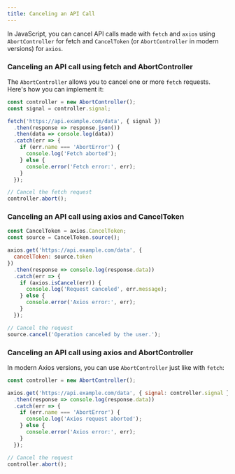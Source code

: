 ```yaml
---
title: Canceling an API Call
---
```


In JavaScript, you can cancel API calls made with ``fetch`` and ``axios`` using ``AbortController`` for fetch and ``CancelToken`` (or ``AbortController`` in modern versions) for ``axios``.

### Canceling an API call using fetch and AbortController
The ``AbortController`` allows you to cancel one or more ``fetch`` requests. Here's how you can implement it:

```JavaScript
const controller = new AbortController();
const signal = controller.signal;

fetch('https://api.example.com/data', { signal })
  .then(response => response.json())
  .then(data => console.log(data))
  .catch(err => {
    if (err.name === 'AbortError') {
      console.log('Fetch aborted');
    } else {
      console.error('Fetch error:', err);
    }
  });

// Cancel the fetch request
controller.abort();
```

### Canceling an API call using axios and CancelToken

```JavaScript
const CancelToken = axios.CancelToken;
const source = CancelToken.source();

axios.get('https://api.example.com/data', {
  cancelToken: source.token
})
  .then(response => console.log(response.data))
  .catch(err => {
    if (axios.isCancel(err)) {
      console.log('Request canceled', err.message);
    } else {
      console.error('Axios error:', err);
    }
  });

// Cancel the request
source.cancel('Operation canceled by the user.');
```

### Canceling an API call using axios and AbortController
In modern Axios versions, you can use ``AbortController`` just like with ``fetch``:

```JavaScript
const controller = new AbortController();

axios.get('https://api.example.com/data', { signal: controller.signal })
  .then(response => console.log(response.data))
  .catch(err => {
    if (err.name === 'AbortError') {
      console.log('Axios request aborted');
    } else {
      console.error('Axios error:', err);
    }
  });

// Cancel the request
controller.abort();
```